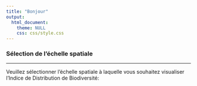 ```yaml
---
title: "Bonjour"
output: 
  html_document:
    theme: NULL
    css: css/style.css
---
```


### Sélection de l'échelle spatiale

<hr>

Veuillez sélectionner l'échelle spatiale à laquelle vous souhaitez visualiser l'Indice de Distribution de Biodiversité:

<br>